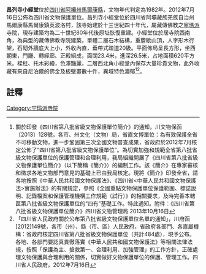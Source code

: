 {{msg:四川省文物保護單位
|名稱 = 昌列寺小經堂
|編號 = 474
|圖片 = 
|級別 = S8
|分類 = 
|時代 = 1982年
|地点 = [[四川省|四川省]][[阿壩州|阿壩州]][[馬爾康縣|馬爾康縣]]
|坐標 =
|登錄 = 2012年7月16日
}}
'''昌列寺小經堂'''位於[[四川省|四川省]][[阿壩州|阿壩州]][[馬爾康縣|馬爾康縣]]，文物年代判定為1982年。2012年7月16日公佈為四川省文物保護單位。昌列寺小經堂位於四川省阿壩藏族羌族自治州馬爾康縣馬爾康鎮英波洛村，該寺始建於十三世紀四十年代，屬藏傳佛教之[[寧瑪派|寧瑪派]]寺院，現存建築均為二十世紀80年代後原址恢復重建。小經堂位於居寺院西南角，為典型的藏傳佛教寺院建築，單體二層石木結構，重簷歇山頂，人字形木行架，石砌外牆底大上小，外收內直，垂帶式踏道20級。平面佈局呈長方形，坐西朝東，門廳、轉經廊、正殿組成，面闊23.4米，進深26.5米，占地面積620平方米。樑柱、托木彩繪，色澤豔麗，二層西北角小經堂內保存大量珍貴文物，此外收藏有來自尼泊爾的佛金及板壁畫數十件，異域特色濃郁<ref>關於印發《四川省第八批省級文物保護單位簡介》的通知，川文物保函〔2013〕128號，各市、州文化（文物）局，省直文博單位：為有效保護全省不可移動文物，進一步鞏固第三次全國文物普查成果，省政府於2012年7月核定公佈了“四川省第八批省級文物保護單位”。為切實加強和規範全省第八批省級文物保護單位的保護管理和合理利用，我局組織開展了《四川省第八批省級文物保護單位簡介》（以下簡稱《簡介》）的編制工作。該《簡介》在專家審核和徵求各地文物部門意見的基礎上已由我局核定。現將《簡介》印發全省，請各地按照《中華人民共和國文物保護法》、《四川省<中華人民共和國文物保護法>實施辦法》的有關規定，參照《全國重點文物保護單位保護範圍、標誌說明、記錄檔案和保護管理機構工作規範（試行）》的相關要求，及時完善本轄區第八批省級文物保護單位的“四有”基礎工作。特此通知。附件：《四川省第八批省級文物保護單位簡介》四川省文物管理局  2013年10月16日</ref><ref>  「四川省人民政府關於公布第八批省級文物保護單位名單的通知」，川府函[2012]149號，各市（州）、縣（市、區）人民政府，省政府各部門、各直屬機構：省政府核定四川省第八批省級文物保護單位（共計484處），現予公布。各地、各部門要認真貫徹落實《中華人民共和國文物保護法》等相關法律法規，按照「保護為主、搶救第一、合理利用、加強管理」的工作方針，正確處理文物保護與合理利用的關係，切實做好文物保護單位的保護、管理工作。四川省人民政府，2012年7月16日</ref>。
==註釋==
{{reflist}}

[[Category:宁玛派寺院|Category:宁玛派寺院]]